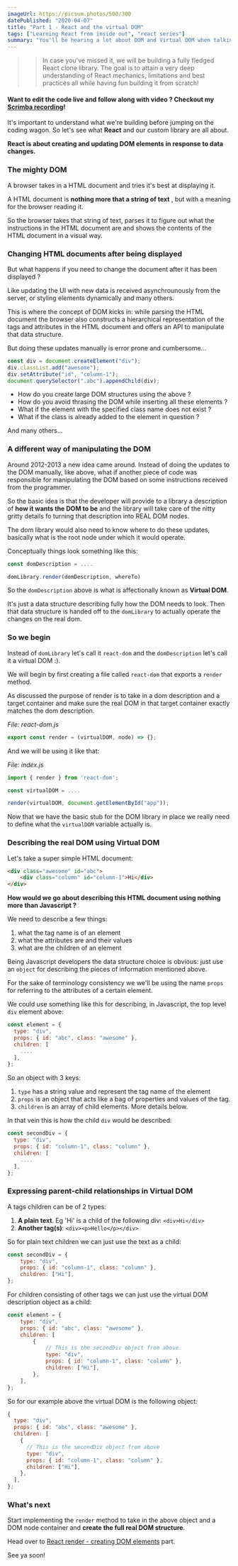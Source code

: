 ```yaml
---
imageUrl: https://picsum.photos/500/300
datePublished: "2020-04-07"
title: "Part 1 - React and the virtual DOM"
tags: ["Learning React from inside out", "react series"]
summary: "You'll be hearing a lot about DOM and Virtual DOM when talking about React. In this first part we figure out what these are and establish the first API and data structures we'll be coding against."
---
```


> > In case you've missed it, we will be building a fully fledged React clone library. The goal is to attain a very deep understanding of React mechanics, limitations and best practices all while having fun building it from scratch!

#### Want to edit the code live and follow along with video ? Checkout my [Scrimba recording](https://scrimba.com/c/ckRGQLCD)!

It's important to understand what we're building before jumping on the coding wagon. So let's see what **React** and our custom library are all about.

**React is about creating and updating DOM elements in response to data changes.**

### The mighty DOM

A browser takes in a HTML document and tries it's best at displaying it.

A HTML document is **nothing more that a string of text** , but with a meaning for the browser reading it.

So the browser takes that string of text, parses it to figure out what the instructions in the HTML document are and shows the contents of the HTML document in a visual way.

### Changing HTML documents after being displayed

But what happens if you need to change the document after it has been displayed ?

Like updating the UI with new data is received asynchrounously from the server, or styling elements dynamically and many others.

This is where the concept of DOM kicks in: while parsing the HTML document the browser also constructs a hierarchical representation of the tags and attributes in the HTML document and offers an API to manipulate that data structure.

But doing these updates manually is error prone and cumbersome...

```js
const div = document.createElement("div");
div.classList.add("awesome");
div.setAttribute("id", "column-1");
document.querySelector(".abc").appendChild(div);
```

-   How do you create large DOM structures using the above ?
-   How do you avoid thrasing the DOM while inserting all these elements ?
-   What if the element with the specified class name does not exist ?
-   What if the class is already added to the element in question ?

And many others...

### A different way of manipulating the DOM

Around 2012-2013 a new idea came around. Instead of doing the updates to the DOM manually, like above, what if another piece of code was responsible for manipulating the DOM based on some instructions received from the programmer.

So the basic idea is that the developer will provide to a library a description of **how it wants the DOM to be** and the library will take care of the nitty gritty details fo turning that description into REAL DOM nodes.

The dom library would also need to know where to do these updates, basically what is the root node under which it would operate.

Conceptually things look something like this:

```js
const domDescription = ....

domLibrary.render(domDescription, whereTo)
```

So the `domDescription` above is what is affectionally known as **Virtual DOM**.

It's just a data structure describing fully how the DOM needs to look.
Then that data structure is handed off to the `domLibrary` to actually operate the changes on the real dom.

### So we begin

Instead of `domLibrary` let's call it `react-dom` and the `domDescription` let's call it a virtual DOM :).

We will begin by first creating a file called `react-dom` that exports a `render` method.

As discussed the purpose of render is to take in a dom description and a target container and make sure the real DOM in that target container exactly matches the dom description.

_File: react-dom.js_

```js
export const render = (virtualDOM, node) => {};
```

And we will be using it like that:

_File: index.js_

```js
import { render } from 'react-dom';

const virtualDOM = ....

render(virtualDOM, document.getElementById("app"));
```

Now that we have the basic stub for the DOM library in place we really need to define what the `virtualDOM` variable actually is.

### Describing the real DOM using Virtual DOM

Let's take a super simple HTML document:

```html
<div class="awesome" id="abc">
    <div class="column" id="column-1">Hi</div>
</div>
```

**How would we go about describing this HTML document using nothing more than Javascript ?**

We need to describe a few things:

1. what the tag name is of an element
2. what the attributes are and their values
3. what are the children of an element

Being Javascript developers the data structure choice is obvious: just use an `object` for describing the pieces of information mentioned above.

For the sake of terminology consistency we we'll be using the name `props` for referring to the attributes of a certain element.

We could use something like this for describing, in Javascript, the top level `div` element above:

```js
const element = {
  type: "div",
  props: { id: "abc", class: "awesome" },
  children: [
    ....
  ],
};
```

So an object with 3 keys:

1. `type` has a string value and represent the tag name of the element
2. `props` is an object that acts like a bag of properties and values of the tag.
3. `children` is an array of child elements. More details below.

In that vein this is how the child `div` would be described:

```js
const secondDiv = {
  type: "div",
  props: { id: "column-1", class: "column" },
  children: [
    ....
  ],
};
```

### Expressing parent-child relationships in Virtual DOM

A tags children can be of 2 types:

1. **A plain text**. Eg 'Hi' is a child of the following div: `<div>Hi</div>`
2. **Another tag(s)**: `<div><p>Hello</p></div>`

So for plain text children we can just use the text as a child:

```js
const secondDiv = {
    type: "div",
    props: { id: "column-1", class: "column" },
    children: ["Hi"],
};
```

For children consisting of other tags we can just use the virtual DOM description object as a child:

```js
const element = {
    type: "div",
    props: { id: "abc", class: "awesome" },
    children: [
        {
            // This is the secondDiv object from above
            type: "div",
            props: { id: "column-1", class: "column" },
            children: ["Hi"],
        },
    ],
};
```

So for our example above the virtual DOM is the following object:

```js
{
  type: "div",
  props: { id: "abc", class: "awesome" },
  children: [
    {
      // This is the secondDiv object from above
      type: "div",
      props: { id: "column-1", class: "column" },
      children: ["Hi"],
    },
  ],
};
```

### What's next

Start implementing the `render` method to take in the above object and a DOM node container and **create the full real DOM structure**.

Head over to [React render - creating DOM elements](/post/implementing-react-render-method/) part.

See ya soon!
